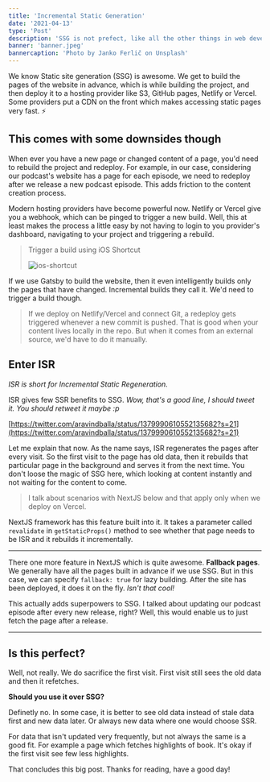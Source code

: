 ```yaml
---
title: 'Incremental Static Generation'
date: '2021-04-13'
type: 'Post'
description: 'SSG is not prefect, like all the other things in web development. And ISR makes SSG powerful but it has downsides too.'
banner: 'banner.jpeg'
bannercaption: 'Photo by Janko Ferlič on Unsplash'
---
```


We know Static site generation (SSG) is awesome. We get to build the pages of the website in advance, which is while building the project, and then deploy it to a hosting provider like S3, GitHub pages, Netlify or Vercel. Some providers put a CDN on the front which makes accessing static pages very fast. ⚡️

## This comes with some downsides though

When ever you have a new page or changed content of a page, you'd need to rebuild the project and redeploy. For example, in our case, considering our podcast's website has a page for each episode, we need to redeploy after we release a new podcast episode. This adds friction to the content creation process.

Modern hosting providers have become powerful now. Netlify or Vercel give you a webhook, which can be pinged to trigger a new build. Well, this at least makes the process a little easy by not having to login to you provider's dashboard, navigating to your project and triggering a rebuild.

> Trigger a build using iOS Shortcut
>
> ![ios-shortcut](shortcut.png)

If we use Gatsby to build the website, then it even intelligently builds only the pages that have changed. Incremental builds they call it. We'd need to trigger a build though.

> If we deploy on Netlify/Vercel and connect Git, a redeploy gets triggered whenever a new commit is pushed. That is good when your content lives locally in the repo. But when it comes from an external source, we'd have to do it manually.

## Enter ISR

_ISR is short for Incremental Static Regeneration._

ISR gives few SSR benefits to SSG. _Wow, that's a good line, I should tweet it. You should retweet it maybe :p_

[https://twitter.com/aravindballa/status/1379990610552135682?s=21](https://twitter.com/aravindballa/status/1379990610552135682?s=21)

Let me explain that now. As the name says, ISR regenerates the pages after every visit. So the first visit to the page has old data, then it rebuilds that particular page in the background and serves it from the next time. You don't loose the magic of SSG here, which looking at content instantly and not waiting for the content to come.

> I talk about scenarios with NextJS below and that apply only when we deploy on Vercel.

NextJS framework has this feature built into it. It takes a parameter called `revalidate` in `getStaticProps()` method to see whether that page needs to be ISR and it rebuilds it incrementally.

---

There one more feature in NextJS which is quite awesome. **Fallback pages**. We generally have all the pages built in advance if we use SSG. But in this case, we can specify `fallback: true` for lazy building. After the site has been deployed, it does it on the fly. _Isn't that cool!_

This actually adds superpowers to SSG. I talked about updating our podcast episode after every new release, right? Well, this would enable us to just fetch the page after a release.

---

## Is this perfect?

Well, not really. We do sacrifice the first visit. First visit still sees the old data and then it refetches.

**Should you use it over SSG?**

Definetly no. In some case, it is better to see old data instead of stale data first and new data later. Or always new data where one would choose SSR.

For data that isn't updated very frequently, but not always the same is a good fit. For example a page which fetches highlights of book. It's okay if the first visit see few less highlights.

That concludes this big post. Thanks for reading, have a good day!
